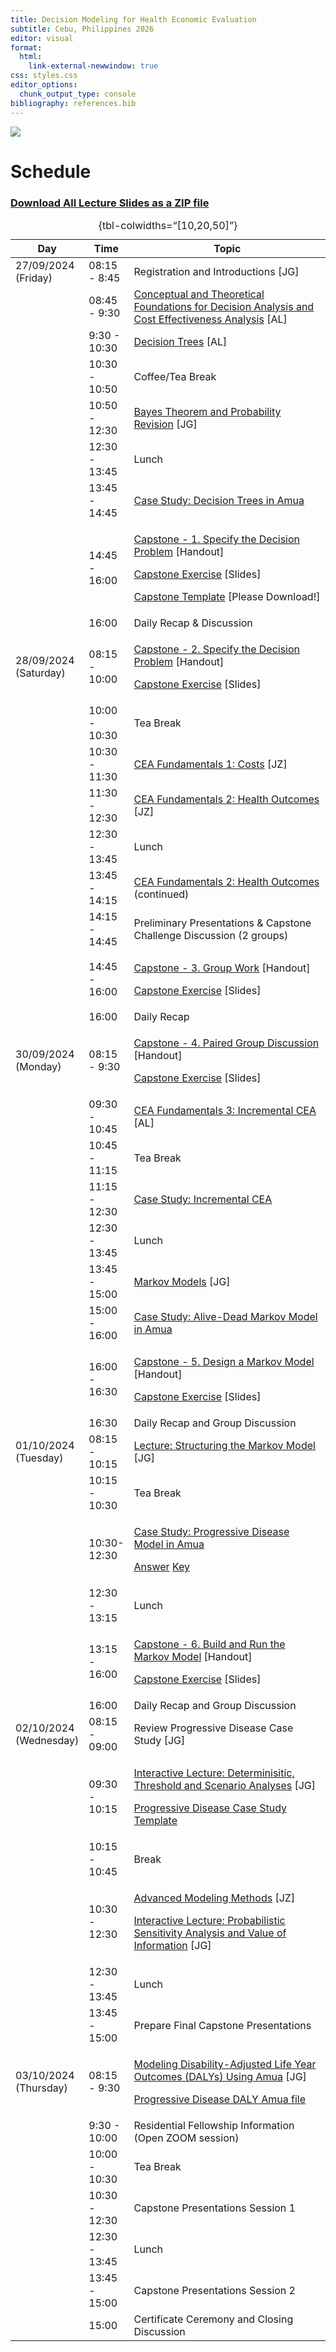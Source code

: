 ```yaml
---
title: Decision Modeling for Health Economic Evaluation
subtitle: Cebu, Philippines 2026
editor: visual
format: 
  html:
    link-external-newwindow: true
css: styles.css
editor_options: 
  chunk_output_type: console
bibliography: references.bib
---
```


![](composite-logo.png){fig-align="center"}

# Schedule

### [Download All Lecture Slides as a ZIP file](https://graveja0.github.io/vital-istanbul-2024/vital-istanbul-2024-workshop-lectures.zip)

+------------------------+---------------+-----------------------------------------------------------------------------------------------------------------------------------------------------------------------------------------------------------------------------+
| Day                    | Time          | Topic                                                                                                                                                                                                                       |
+========================+===============+=============================================================================================================================================================================================================================+
| 27/09/2024 (Friday)    | 08:15 - 8:45  | Registration and Introductions \[JG\]                                                                                                                                                                                       |
+------------------------+---------------+-----------------------------------------------------------------------------------------------------------------------------------------------------------------------------------------------------------------------------+
|                        | 08:45 - 9:30  | [Conceptual and Theoretical Foundations for Decision Analysis and Cost Effectiveness Analysis](lectures/lec_1a.introduction-to-decision-analysis.qmd) \[AL\]                                                                |
+------------------------+---------------+-----------------------------------------------------------------------------------------------------------------------------------------------------------------------------------------------------------------------------+
|                        | 9:30 - 10:30  | [Decision Trees](lectures/lec_2.decision-trees-and-probabilities.qmd) \[AL\]                                                                                                                                                |
+------------------------+---------------+-----------------------------------------------------------------------------------------------------------------------------------------------------------------------------------------------------------------------------+
|                        | 10:30 - 10:50 | Coffee/Tea Break                                                                                                                                                                                                            |
+------------------------+---------------+-----------------------------------------------------------------------------------------------------------------------------------------------------------------------------------------------------------------------------+
|                        | 10:50 - 12:30 | [Bayes Theorem and Probability Revision](lectures/lec_3a.bayes-probrevision.qmd) \[JG\]                                                                                                                                     |
+------------------------+---------------+-----------------------------------------------------------------------------------------------------------------------------------------------------------------------------------------------------------------------------+
|                        | 12:30 - 13:45 | Lunch                                                                                                                                                                                                                       |
+------------------------+---------------+-----------------------------------------------------------------------------------------------------------------------------------------------------------------------------------------------------------------------------+
|                        | 13:45 - 14:45 | [Case Study: Decision Trees in Amua](case-studies/cs_decision-tree-amua.qmd)                                                                                                                                                |
+------------------------+---------------+-----------------------------------------------------------------------------------------------------------------------------------------------------------------------------------------------------------------------------+
|                        | 14:45 - 16:00 | [Capstone - 1. Specify the Decision Problem](capstone/01_specify-the-decision-problem.qmd) \[Handout\]                                                                                                                      |
|                        |               |                                                                                                                                                                                                                             |
|                        |               | [Capstone Exercise](capstone/capstone-exercises.qmd#/specify-the-decision-problem) \[Slides\]                                                                                                                               |
|                        |               |                                                                                                                                                                                                                             |
|                        |               | [Capstone Template](capstone/capstone-ppt-template.pptx) \[Please Download!\]                                                                                                                                               |
+------------------------+---------------+-----------------------------------------------------------------------------------------------------------------------------------------------------------------------------------------------------------------------------+
|                        | 16:00         | Daily Recap & Discussion                                                                                                                                                                                                    |
+------------------------+---------------+-----------------------------------------------------------------------------------------------------------------------------------------------------------------------------------------------------------------------------+
| 28/09/2024 (Saturday)  | 08:15 - 10:00 | [Capstone - 2. Specify the Decision Problem](capstone/02_decision-tree.qmd#/specify-the-decision-problem) \[Handout\]                                                                                                       |
|                        |               |                                                                                                                                                                                                                             |
|                        |               | [Capstone Exercise](capstone/capstone-exercises.qmd#/build-a-decision-tree) \[Slides\]                                                                                                                                      |
+------------------------+---------------+-----------------------------------------------------------------------------------------------------------------------------------------------------------------------------------------------------------------------------+
|                        | 10:00 - 10:30 | Tea Break                                                                                                                                                                                                                   |
+------------------------+---------------+-----------------------------------------------------------------------------------------------------------------------------------------------------------------------------------------------------------------------------+
|                        | 10:30 - 11:30 | [CEA Fundamentals 1: Costs](lectures/lec_5a.cea-fundamentals1.qmd) \[JZ\]                                                                                                                                                   |
+------------------------+---------------+-----------------------------------------------------------------------------------------------------------------------------------------------------------------------------------------------------------------------------+
|                        | 11:30 - 12:30 | [CEA Fundamentals 2: Health Outcomes](lectures/lec_5b.cea-fundamentals2.qmd) \[JZ\]                                                                                                                                         |
+------------------------+---------------+-----------------------------------------------------------------------------------------------------------------------------------------------------------------------------------------------------------------------------+
|                        | 12:30 - 13:45 | Lunch                                                                                                                                                                                                                       |
+------------------------+---------------+-----------------------------------------------------------------------------------------------------------------------------------------------------------------------------------------------------------------------------+
|                        | 13:45 - 14:15 | [CEA Fundamentals 2: Health Outcomes](lectures/lec_5b.cea-fundamentals2.qmd) (continued)                                                                                                                                    |
+------------------------+---------------+-----------------------------------------------------------------------------------------------------------------------------------------------------------------------------------------------------------------------------+
|                        | 14:15 - 14:45 | Preliminary Presentations & Capstone Challenge Discussion (2 groups)                                                                                                                                                        |
+------------------------+---------------+-----------------------------------------------------------------------------------------------------------------------------------------------------------------------------------------------------------------------------+
|                        | 14:45 - 16:00 | [Capstone - 3. Group Work](capstone/03_group-work.qmd) \[Handout\]                                                                                                                                                          |
|                        |               |                                                                                                                                                                                                                             |
|                        |               | [Capstone Exercise](capstone/capstone-exercises.qmd#/group-work) \[Slides\]                                                                                                                                                 |
+------------------------+---------------+-----------------------------------------------------------------------------------------------------------------------------------------------------------------------------------------------------------------------------+
|                        | 16:00         | Daily Recap                                                                                                                                                                                                                 |
+------------------------+---------------+-----------------------------------------------------------------------------------------------------------------------------------------------------------------------------------------------------------------------------+
| 30/09/2024 (Monday)    | 08:15 - 9:30  | [Capstone - 4. Paired Group Discussion](capstone/04_paired-discussion.qmd) \[Handout\]                                                                                                                                      |
|                        |               |                                                                                                                                                                                                                             |
|                        |               | [Capstone Exercise](capstone/capstone-exercises.qmd#/paired-group-discussions) \[Slides\]                                                                                                                                   |
+------------------------+---------------+-----------------------------------------------------------------------------------------------------------------------------------------------------------------------------------------------------------------------------+
|                        | 09:30 - 10:45 | [CEA Fundamentals 3: Incremental CEA](lectures/lec_6.ICERs.qmd) \[AL\]                                                                                                                                                      |
+------------------------+---------------+-----------------------------------------------------------------------------------------------------------------------------------------------------------------------------------------------------------------------------+
|                        | 10:45 - 11:15 | Tea Break                                                                                                                                                                                                                   |
+------------------------+---------------+-----------------------------------------------------------------------------------------------------------------------------------------------------------------------------------------------------------------------------+
|                        | 11:15 - 12:30 | [Case Study: Incremental CEA](case-studies/cs_icer.qmd)                                                                                                                                                                     |
+------------------------+---------------+-----------------------------------------------------------------------------------------------------------------------------------------------------------------------------------------------------------------------------+
|                        | 12:30 - 13:45 | Lunch                                                                                                                                                                                                                       |
+------------------------+---------------+-----------------------------------------------------------------------------------------------------------------------------------------------------------------------------------------------------------------------------+
|                        | 13:45 - 15:00 | [Markov Models](lectures/lec_7.MarkovModels1.qmd) \[JG\]                                                                                                                                                                    |
+------------------------+---------------+-----------------------------------------------------------------------------------------------------------------------------------------------------------------------------------------------------------------------------+
|                        | 15:00 - 16:00 | [Case Study: Alive-Dead Markov Model in Amua](case-studies/cs_markov_alive-dead.qmd)                                                                                                                                        |
+------------------------+---------------+-----------------------------------------------------------------------------------------------------------------------------------------------------------------------------------------------------------------------------+
|                        | 16:00 - 16:30 | [Capstone - 5. Design a Markov Model](capstone/05_design-markov.qmd) \[Handout\]                                                                                                                                            |
|                        |               |                                                                                                                                                                                                                             |
|                        |               | [Capstone Exercise](capstone/capstone-exercises.qmd#/design-a-markov-model) \[Slides\]                                                                                                                                      |
+------------------------+---------------+-----------------------------------------------------------------------------------------------------------------------------------------------------------------------------------------------------------------------------+
|                        | 16:30         | Daily Recap and Group Discussion                                                                                                                                                                                            |
+------------------------+---------------+-----------------------------------------------------------------------------------------------------------------------------------------------------------------------------------------------------------------------------+
| 01/10/2024 (Tuesday)   | 08:15 - 10:15 | [Lecture: Structuring the Markov Model](lectures/lec_structure.qmd) \[JG\]                                                                                                                                                  |
+------------------------+---------------+-----------------------------------------------------------------------------------------------------------------------------------------------------------------------------------------------------------------------------+
|                        | 10:15 - 10:30 | Tea Break                                                                                                                                                                                                                   |
+------------------------+---------------+-----------------------------------------------------------------------------------------------------------------------------------------------------------------------------------------------------------------------------+
|                        | 10:30- 12:30  | [Case Study: Progressive Disease Model in Amua](case-studies/cs_progressive-disease.qmd)                                                                                                                                    |
|                        |               |                                                                                                                                                                                                                             |
|                        |               | [Answer](https://graveja0.github.io/vital-istanbul-2024/case-studies/cs_progressive-disease_MASTER.amua) [Key](https://graveja0.github.io/vital-istanbul-2024/case-studies/case-studies/cs_progressive-disease_MASTER.amua) |
+------------------------+---------------+-----------------------------------------------------------------------------------------------------------------------------------------------------------------------------------------------------------------------------+
|                        | 12:30 - 13:15 | Lunch                                                                                                                                                                                                                       |
+------------------------+---------------+-----------------------------------------------------------------------------------------------------------------------------------------------------------------------------------------------------------------------------+
|                        | 13:15 - 16:00 | [Capstone - 6. Build and Run the Markov Model](capstone/06_build-markov.qmd) \[Handout\]                                                                                                                                    |
|                        |               |                                                                                                                                                                                                                             |
|                        |               | [Capstone Exercise](capstone/capstone-exercises.qmd#/build-and-run-the-markov-model) \[Slides\]                                                                                                                             |
+------------------------+---------------+-----------------------------------------------------------------------------------------------------------------------------------------------------------------------------------------------------------------------------+
|                        | 16:00         | Daily Recap and Group Discussion                                                                                                                                                                                            |
+------------------------+---------------+-----------------------------------------------------------------------------------------------------------------------------------------------------------------------------------------------------------------------------+
| 02/10/2024 (Wednesday) | 08:15 - 09:00 | Review Progressive Disease Case Study \[JG\]                                                                                                                                                                                |
+------------------------+---------------+-----------------------------------------------------------------------------------------------------------------------------------------------------------------------------------------------------------------------------+
|                        | 09:30 - 10:15 | [Interactive Lecture: Determinisitic, Threshold and Scenario Analyses](lectures/lec_sensitivity.qmd) \[JG\]                                                                                                                 |
|                        |               |                                                                                                                                                                                                                             |
|                        |               | [Progressive Disease Case Study Template](https://graveja0.github.io/vital-istanbul-2024/case-studies/cs_progressive-disease_MASTER.amua)                                                                                   |
+------------------------+---------------+-----------------------------------------------------------------------------------------------------------------------------------------------------------------------------------------------------------------------------+
|                        | 10:15 - 10:45 | Break                                                                                                                                                                                                                       |
+------------------------+---------------+-----------------------------------------------------------------------------------------------------------------------------------------------------------------------------------------------------------------------------+
|                        | 10:30 - 12:30 | [Advanced Modeling Methods](lectures/lec_advanced-modeling-techniques.qmd) \[JZ\]                                                                                                                                           |
|                        |               |                                                                                                                                                                                                                             |
|                        |               | [Interactive Lecture: Probabilistic Sensitivity Analysis and Value of Information](lectures/lec_psa.qmd) \[JG\]                                                                                                             |
+------------------------+---------------+-----------------------------------------------------------------------------------------------------------------------------------------------------------------------------------------------------------------------------+
|                        | 12:30 - 13:45 | Lunch                                                                                                                                                                                                                       |
+------------------------+---------------+-----------------------------------------------------------------------------------------------------------------------------------------------------------------------------------------------------------------------------+
|                        | 13:45 - 15:00 | Prepare Final Capstone Presentations                                                                                                                                                                                        |
+------------------------+---------------+-----------------------------------------------------------------------------------------------------------------------------------------------------------------------------------------------------------------------------+
| 03/10/2024 (Thursday)  | 08:15 - 9:30  | [Modeling Disability-Adjusted Life Year Outcomes (DALYs) Using Amua](lectures/lec_dalys.qmd) \[JG\]                                                                                                                         |
|                        |               |                                                                                                                                                                                                                             |
|                        |               | [Progressive Disease DALY Amua file](https://graveja0.github.io/vital-istanbul-2024/case-studies/cs_progressive-disease_DALY.amua)                                                                                          |
+------------------------+---------------+-----------------------------------------------------------------------------------------------------------------------------------------------------------------------------------------------------------------------------+
|                        | 9:30 - 10:00  | Residential Fellowship Information (Open ZOOM session)                                                                                                                                                                      |
+------------------------+---------------+-----------------------------------------------------------------------------------------------------------------------------------------------------------------------------------------------------------------------------+
|                        | 10:00 - 10:30 | Tea Break                                                                                                                                                                                                                   |
+------------------------+---------------+-----------------------------------------------------------------------------------------------------------------------------------------------------------------------------------------------------------------------------+
|                        | 10:30 - 12:30 | Capstone Presentations Session 1                                                                                                                                                                                            |
+------------------------+---------------+-----------------------------------------------------------------------------------------------------------------------------------------------------------------------------------------------------------------------------+
|                        | 12:30 - 13:45 | Lunch                                                                                                                                                                                                                       |
+------------------------+---------------+-----------------------------------------------------------------------------------------------------------------------------------------------------------------------------------------------------------------------------+
|                        | 13:45 - 15:00 | Capstone Presentations Session 2                                                                                                                                                                                            |
+------------------------+---------------+-----------------------------------------------------------------------------------------------------------------------------------------------------------------------------------------------------------------------------+
|                        | 15:00         | Certificate Ceremony and Closing Discussion                                                                                                                                                                                 |
+------------------------+---------------+-----------------------------------------------------------------------------------------------------------------------------------------------------------------------------------------------------------------------------+

: {tbl-colwidths="\[10,20,50\]"}

